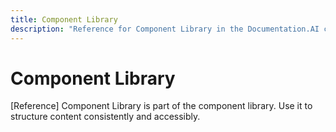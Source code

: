 ```yaml
---
title: Component Library
description: "Reference for Component Library in the Documentation.AI component library."
---
```


# Component Library

[Reference] Component Library is part of the component library. Use it to structure content consistently and accessibly.
